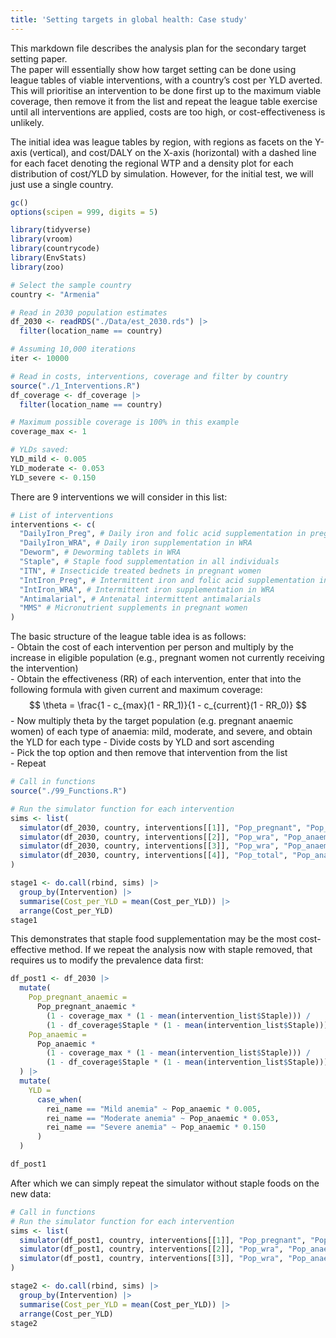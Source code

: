 ```yaml
---
title: 'Setting targets in global health: Case study'
---
```


This markdown file describes the analysis plan for the secondary target setting paper.  
The paper will essentially show how target setting can be done using league tables of viable interventions, with a country's cost per YLD averted. This will prioritise an intervention to be done first up to the maximum viable coverage, then remove it from the list and repeat the league table exercise until all interventions are applied, costs are too high, or cost-effectiveness is unlikely.  

The initial idea was league tables by region, with regions as facets on the Y-axis (vertical), and cost/DALY on the X-axis (horizontal) with a dashed line for each facet denoting the regional WTP and a density plot for each distribution of cost/YLD by simulation. However, for the initial test, we will just use a single country.

```r
gc()
options(scipen = 999, digits = 5)

library(tidyverse)
library(vroom)
library(countrycode)
library(EnvStats)
library(zoo)

# Select the sample country
country <- "Armenia"

# Read in 2030 population estimates
df_2030 <- readRDS("./Data/est_2030.rds") |>
  filter(location_name == country)

# Assuming 10,000 iterations
iter <- 10000

# Read in costs, interventions, coverage and filter by country
source("./1_Interventions.R")
df_coverage <- df_coverage |>
  filter(location_name == country)

# Maximum possible coverage is 100% in this example
coverage_max <- 1

# YLDs saved:
YLD_mild <- 0.005
YLD_moderate <- 0.053
YLD_severe <- 0.150
```

There are 9 interventions we will consider in this list:  
```r
# List of interventions
interventions <- c(
  "DailyIron_Preg", # Daily iron and folic acid supplementation in pregnant women
  "DailyIron_WRA", # Daily iron supplementation in WRA
  "Deworm", # Deworming tablets in WRA
  "Staple", # Staple food supplementation in all individuals
  "ITN", # Insecticide treated bednets in pregnant women
  "IntIron_Preg", # Intermittent iron and folic acid supplementation in pregnant women
  "IntIron_WRA", # Intermittent iron supplementation in WRA
  "Antimalarial", # Antenatal intermittent antimalarials
  "MMS" # Micronutrient supplements in pregnant women
)
```

The basic structure of the league table idea is as follows:  
- Obtain the cost of each intervention per person and multiply by the increase in eligible population (e.g., pregnant women not currently receiving the intervention)  
- Obtain the effectiveness (RR) of each intervention, enter that into the following formula with given current and maximum coverage:  
$$
\theta = \frac{1 - c_{max}(1 - RR_1)}{1 - c_{current}(1 - RR_0)}
$$
- Now multiply theta by the target population (e.g. pregnant anaemic women) of each type of anaemia: mild, moderate, and severe, and obtain the YLD for each type
- Divide costs by YLD and sort ascending  
- Pick the top option and then remove that intervention from the list  
- Repeat  

```r
# Call in functions
source("./99_Functions.R")

# Run the simulator function for each intervention
sims <- list(
  simulator(df_2030, country, interventions[[1]], "Pop_pregnant", "Pop_pregnant_anaemic"), # Daily iron + FA in pregnant women
  simulator(df_2030, country, interventions[[2]], "Pop_wra", "Pop_anaemic"), # Daily Iron in WRA
  simulator(df_2030, country, interventions[[3]], "Pop_wra", "Pop_anaemic"), # Deworming tablets in WRA
  simulator(df_2030, country, interventions[[4]], "Pop_total", "Pop_anaemic") # Staple food supplementation for all
)

stage1 <- do.call(rbind, sims) |>
  group_by(Intervention) |>
  summarise(Cost_per_YLD = mean(Cost_per_YLD)) |>
  arrange(Cost_per_YLD)
stage1
```

This demonstrates that staple food supplementation may be the most cost-effective method. If we repeat the analysis now with staple removed, that requires us to modify the prevalence data first:

```r
df_post1 <- df_2030 |>
  mutate(
    Pop_pregnant_anaemic =
      Pop_pregnant_anaemic *
        (1 - coverage_max * (1 - mean(intervention_list$Staple))) /
        (1 - df_coverage$Staple * (1 - mean(intervention_list$Staple))),
    Pop_anaemic =
      Pop_anaemic *
        (1 - coverage_max * (1 - mean(intervention_list$Staple))) /
        (1 - df_coverage$Staple * (1 - mean(intervention_list$Staple)))
  ) |>
  mutate(
    YLD =
      case_when(
        rei_name == "Mild anemia" ~ Pop_anaemic * 0.005,
        rei_name == "Moderate anemia" ~ Pop_anaemic * 0.053,
        rei_name == "Severe anemia" ~ Pop_anaemic * 0.150
      )
  )

df_post1
```

After which we can simply repeat the simulator without staple foods on the new data:
```r
# Call in functions
# Run the simulator function for each intervention
sims <- list(
  simulator(df_post1, country, interventions[[1]], "Pop_pregnant", "Pop_pregnant_anaemic"), # Daily iron + FA in pregnant women
  simulator(df_post1, country, interventions[[2]], "Pop_wra", "Pop_anaemic"), # Daily Iron in WRA
  simulator(df_post1, country, interventions[[3]], "Pop_wra", "Pop_anaemic") # Deworming tablets in WRA
)

stage2 <- do.call(rbind, sims) |>
  group_by(Intervention) |>
  summarise(Cost_per_YLD = mean(Cost_per_YLD)) |>
  arrange(Cost_per_YLD)
stage2
```

